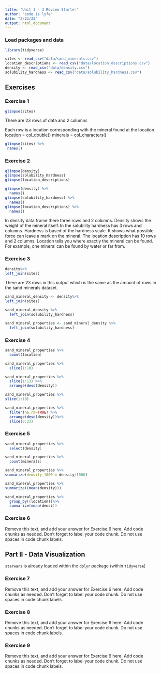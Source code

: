 ```yaml
---
title: "Unit 1 - 3 Review Starter"
author: "code is lyfe"
date: "2/23/23"
output: html_document
---
```


### Load packages and data

```r
library(tidyverse) 
```

```r
sites <- read_csv("data/sand_minerals.csv")
location_descriptions <- read_csv("data/location_descriptions.csv")
density <- read_csv("data/density.csv")
solubility_hardness <- read_csv("data/solubility_hardness.csv")
```

## Exercises

### Exercise 1

```r
glimpse(sites)

```
There are 23 rows of data and 2 columns 

Each row is a location corresponding with the mineral found at the location. location = col_double()
minerals = col_characters()

```r
glimpse(sites) %>%
 names()
```


### Exercise 2

```r
glimpse(density)
glimpse(solubility_hardness)
glimpse(location_descriptions)

```
```r
glimpse(density) %>% 
  names()
glimpse(solubility_hardness) %>% 
  names()
glimpse(location_descriptions) %>%
  names()

```

In density data frame there three rows and 2 columns. Density shows the weight of the mineral itself. In the solubility hardness has 3 rows and columns. Hardness is based of the hardness scale. It shows what possible force can leave a mark on the mineral. The location description has 10 rows and 2 columns. Location tells you where exactly the mineral can be found. For example, one mineral can be found by water or far from.


### Exercise 3

```r

density%>%
left_join(sites)

```

There are 23 rows in this output which is the same as the amount of rows in the sand minerals dataset. 

```r
sand_mineral_density <- density%>%
left_join(sites)
```

```r
sand_mineral_density %>%
  left_join(solubility_hardness)

```

```r
sand_mineral_properties <- sand_mineral_density %>%
  left_join(solubility_hardness)
```

### Exercise 4
```r
sand_mineral_properties %>% 
  count(location)
```
```r
sand_mineral_properties %>% 
  slice(1:10)
```
```r
sand_mineral_properties %>% 
  slice(1:13) %>% 
  arrange(desc(density))

```
```r
sand_mineral_properties %>% 
slice(1:18)

```
```r
sand_mineral_properties %>% 
  filter(na.rm=TRUE) %>% 
  arrange(desc(density))%>%
  slice(6:23)

```


### Exercise 5

```r
sand_mineral_properties %>%
  select(density) 

```

```r
sand_mineral_properties %>%
  count(minerals)
```

```r
sand_mineral_properties %>%
summarize(density_1000 = density/1000)
```

```r
sand_mineral_properties %>%
summarize((mean(density)))
```

```r
sand_mineral_properties %>%
  group_by((location))%>%
  summarize(mean(densi))
```


### Exercise 6

Remove this text, and add your answer for Exercise 6 here.
Add code chunks as needed.
Don't forget to label your code chunk.
Do not use spaces in code chunk labels.

## Part II - Data Visualization

`starwars` is already loaded within the `dplyr` package (within `tidyverse`)

### Exercise 7

Remove this text, and add your answer for Exercise 6 here.
Add code chunks as needed.
Don't forget to label your code chunk.
Do not use spaces in code chunk labels.

### Exercise 8

Remove this text, and add your answer for Exercise 6 here.
Add code chunks as needed.
Don't forget to label your code chunk.
Do not use spaces in code chunk labels.

### Exercise 9

Remove this text, and add your answer for Exercise 6 here.
Add code chunks as needed.
Don't forget to label your code chunk.
Do not use spaces in code chunk labels.
